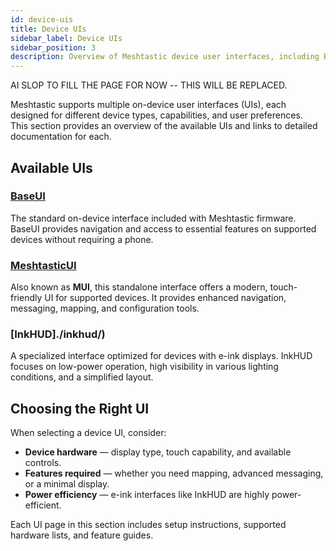 ```yaml
---
id: device-uis
title: Device UIs
sidebar_label: Device UIs
sidebar_position: 3
description: Overview of Meshtastic device user interfaces, including BaseUI, MeshtasticUI, and InkHUD.
---
```


AI SLOP TO FILL THE PAGE FOR NOW -- THIS WILL BE REPLACED.

Meshtastic supports multiple on-device user interfaces (UIs), each designed for different device types, capabilities, and user preferences.  
This section provides an overview of the available UIs and links to detailed documentation for each.

## Available UIs

### [BaseUI](./baseui/)

The standard on-device interface included with Meshtastic firmware. BaseUI provides navigation and access to essential features on supported devices without requiring a phone.

### [MeshtasticUI](./meshtasticui/)

Also known as **MUI**, this standalone interface offers a modern, touch-friendly UI for supported devices. It provides enhanced navigation, messaging, mapping, and configuration tools.

### [InkHUD]./inkhud/)

A specialized interface optimized for devices with e-ink displays. InkHUD focuses on low-power operation, high visibility in various lighting conditions, and a simplified layout.

## Choosing the Right UI

When selecting a device UI, consider:

- **Device hardware** — display type, touch capability, and available controls.
- **Features required** — whether you need mapping, advanced messaging, or a minimal display.
- **Power efficiency** — e-ink interfaces like InkHUD are highly power-efficient.

Each UI page in this section includes setup instructions, supported hardware lists, and feature guides.
